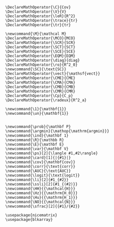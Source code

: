 
::: {.content-visible when-format="html"}
```block
\DeclareMathOperator{\C}{Cov}
\DeclareMathOperator{\V}{V}
\DeclareMathOperator{\leR}{R^2}
\DeclareMathOperator{\trace}{tr}
\DeclareMathOperator{\tr}{tr}

\newcommand{\M}{\mathcal M}
\DeclareMathOperator{\MCO}{MCO}
\DeclareMathOperator{\SCR}{SCR}
\DeclareMathOperator{\SCT}{SCT}
\DeclareMathOperator{\SCE}{SCE}
\DeclareMathOperator{\EQM}{EQM}
\DeclareMathOperator{\diag}{diag}
\DeclareMathOperator{\ro}{R^2_0}
\newcommand{\SC}{\text{SC}}
\DeclareMathOperator{\vect}{\mathsf{vect}}
\DeclareMathOperator{\CME}{CME}
\DeclareMathOperator{\CMA}{CMA}
\DeclareMathOperator{\CMB}{CMB}
\DeclareMathOperator{\CMR}{CMR}
\DeclareMathOperator{\Cp}{C_p}
\DeclareMathOperator{\radeux}{R^2_a}

\newcommand{\1}{\mathbf{1}}
\newcommand{\un}{\mathbf{1}}


\newcommand{\prob}{\mathbf P}
\newcommand{\argmin}{\mathop{\mathrm{argmin}}}
\newcommand{\ind}{\mathbf 1}
\newcommand{\R}{\mathbb R}
\newcommand{\E}{\mathbf E}
\newcommand{\var}{\mathbf V}
\newcommand{\ps}[2]{\langle #1,#2\rangle}
\newcommand{\card}[1]{|{#1}|}
\newcommand{\cov}{\mathbf{cov}}
\newcommand{\corr}{\text{corr}}
\newcommand{\AUC}{\text{AUC}}
\newcommand{\logit}{\text{logit}}
\newcommand{\li}[2]{#1_{#2}}
\newcommand{\ssli}[2]{#1_{(#2)}}
\newcommand{\HH}{{\mathcal{H}}}
\newcommand{\Hz}{{\mathrm{H_0}}}
\newcommand{\Hu}{{\mathrm{H_1}}}
\newcommand{\NO}{{\mathcal{N}}}
\newcommand{\sfrac}[2]{{#1}/{#2}}

\usepackage{nicematrix}
\usepackage{blkarray}
```
:::
